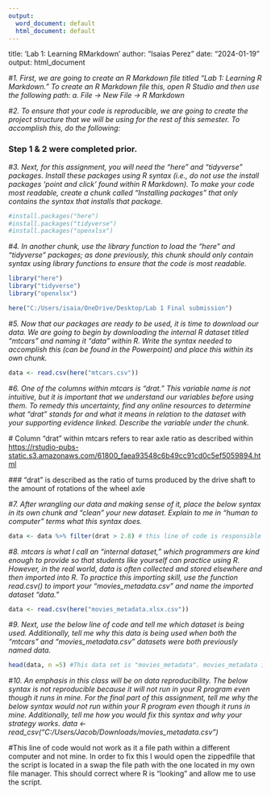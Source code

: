 ---
output:
  word_document: default
  html_document: default
---

title: 'Lab 1: Learning RMarkdown' author: "Isaias Perez" date: "2024-01-19" output: html_document

\#*1. First, we are going to create an R Markdown file titled “Lab 1: Learning R Markdown.” To create an R Markdown file this, open R Studio and then use the following path: a. File -\> New File -\> R Markdown*

\#*2. To ensure that your code is reproducible, we are going to create the project structure that we will be using for the rest of this semester. To accomplish this, do the following:*

### Step 1 & 2 were completed prior.

\#*3. Next, for this assignment, you will need the “here” and “tidyverse” packages. Install these packages using R syntax (i.e., do not use the install packages ‘point and click’ found within R Markdown). To make your code most readable, create a chunk called “Installing packages” that only contains the syntax that installs that package.*

```{r installing packages}
#install.packages("here")
#install.packages("tidyverse")
#install.packages("openxlsx")
```

\#*4. In another chunk, use the library function to load the “here” and “tidyverse” packages; as done previously, this chunk should only contain syntax using library functions to ensure that the code is most readable.*

```{r load installed packages}
library("here")
library("tidyverse")
library("openxlsx")
```

```{r setting up "here" function with appropriate working directioary. When unloading from zip file, make sure to change the file location so that the code can function on a your computer}

here("C:/Users/isaia/OneDrive/Desktop/Lab 1 Final submission")
```

\#*5. Now that our packages are ready to be used, it is time to download our data. We are going to begin by downloading the internal R dataset titled “mtcars” and naming it “data” within R. Write the syntax needed to accomplish this (can be found in the Powerpoint) and place this within its own chunk.*

```{r reading excel file and assigning a name}
data <- read.csv(here("mtcars.csv"))
```

\#*6. One of the columns within mtcars is “drat.” This variable name is not intuitive, but it is important that we understand our variables before using them. To remedy this uncertainty, find any online resources to determine what “drat” stands for and what it means in relation to the dataset with your supporting evidence linked. Describe the variable under the chunk.*

\# Column "drat" within mtcars refers to rear axle ratio as described within <https://rstudio-pubs-static.s3.amazonaws.com/61800_faea93548c6b49cc91cd0c5ef5059894.html>

\### "drat" is described as the ratio of turns produced by the drive shaft to the amount of rotations of the wheel axle

\#*7. After wrangling our data and making sense of it, place the below syntax in its own chunk and “clean” your new dataset. Explain to me in “human to computer” terms what this syntax does.*

```{r data piping and filtering }
data <- data %>% filter(drat > 2.8) # this line of code is responsible for passing the mtcars data set through a filter and removing values within column "drat" less than 2.8.
```

\#*8. mtcars is what I call an “internal dataset,” which programmers are kind enough to provide so that students like yourself can practice using R. However, in the real world, data is often collected and stored elsewhere and then imported into R. To practice this importing skill, use the function read.csv() to import your “movies_metadata.csv” and name the imported dataset “data.”*

```{r calling data from external source}
data <- read.csv(here("movies_metadata.xlsx.csv"))
```

\#*9. Next, use the below line of code and tell me which dataset is being used. Additionally, tell me why this data is being used when both the “mtcars” and “movies_metadata.csv” datasets were both previously named data.*

```{r code provided by Professor Zepp}
head(data, n =5) #This data set is "movies_metadata". movies_metadata is being used as R reassigns variable names to data which come later in the script.
```

\#*10. An emphasis in this class will be on data reproducibility. The below syntax is not reproducible because it will not run in your R program even though it runs in mine. For the final part of this assignment, tell me why the below syntax would not run within your R program even though it runs in mine. Additionally, tell me how you would fix this syntax and why your strategy works. data \<- read_csv("C:/Users/Jacob/Downloads/movies_metadata.csv")*

#This line of code would not work as it a file path within a different computer and not mine. In order to fix this I would open the zippedfile that the script is located in a swap the file path with the one located in my own file manager. This should correct where R is "looking" and allow me to use the script.